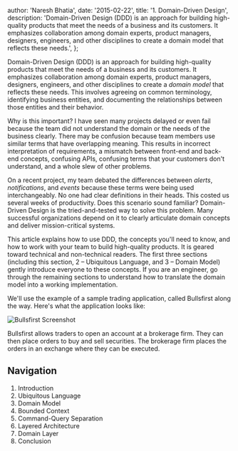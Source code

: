 
  author: 'Naresh Bhatia',
  date: '2015-02-22',
  title: '1. Domain-Driven Design',
  description:
    'Domain-Driven Design (DDD) is an approach for building high-quality products that meet the needs of a business and its customers. It emphasizes collaboration among domain experts, product managers, designers, engineers, and other disciplines to create a domain model that reflects these needs.',
};

Domain-Driven Design (DDD) is an approach for building high-quality products
that meet the needs of a business and its customers. It emphasizes collaboration
among domain experts, product managers, designers, engineers, and other
disciplines to create a _domain model_ that reflects these needs. This involves
agreeing on common terminology, identifying business entities, and documenting
the relationships between those entities and their behavior.

Why is this important? I have seen many projects delayed or even fail because
the team did not understand the domain or the needs of the business clearly.
There may be confusion because team members use similar terms that have
overlapping meaning. This results in incorrect interpretation of requirements, a
mismatch between front-end and back-end concepts, confusing APIs, confusing
terms that your customers don't understand, and a whole slew of other problems.

On a recent project, my team debated the differences between _alerts_,
_notifications_, and _events_ because these terms were being used
interchangeably. No one had clear definitions in their heads. This costed us
several weeks of productivity. Does this scenario sound familiar? Domain-Driven
Design is the tried-and-tested way to solve this problem. Many successful
organizations depend on it to clearly articulate domain concepts and deliver
mission-critical systems.

This article explains how to use DDD, the concepts you'll need to know, and how
to work with your team to build high-quality products. It is geared toward
technical and non-technical readers. The first three sections (including this
section, 2 – Ubiquitous Language, and 3 – Domain Model) gently introduce
everyone to these concepts. If you are an engineer, go through the remaining
sections to understand how to translate the domain model into a working
implementation.

We'll use the example of a sample trading application, called Bullsfirst along
the way. Here's what the application looks like:

<img
  src="/articles/domain-driven-design/bullsfirst-screenshot.png"
  alt="Bullsfirst Screenshot"
/>

Bullsfirst allows traders to open an account at a brokerage firm. They can then
place orders to buy and sell securities. The brokerage firm places the orders in
an exchange where they can be executed.

## Navigation

1. Introduction
2. <Link href="/articles/domain-driven-design-2-ubiquitous-language">
     Ubiquitous Language
   </Link>
3. <Link href="/articles/domain-driven-design-3-domain-model">
     Domain Model
   </Link>
4. <Link href="/articles/domain-driven-design-4-bounded-context">
     Bounded Context
   </Link>
5. <Link href="/articles/domain-driven-design-5-command-query-separation">
     Command-Query Separation
   </Link>
6. <Link href="/articles/domain-driven-design-6-layered-architecture">
     Layered Architecture
   </Link>
7. <Link href="/articles/domain-driven-design-7-domain-layer">
     Domain Layer
   </Link>
8. <Link href="/articles/domain-driven-design-8-conclusion">Conclusion</Link>
